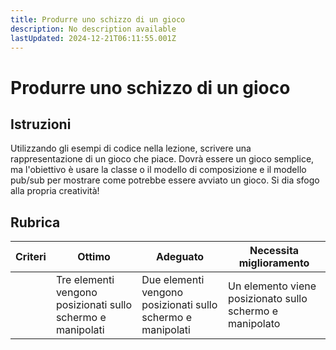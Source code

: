 ```yaml
---
title: Produrre uno schizzo di un gioco
description: No description available
lastUpdated: 2024-12-21T06:11:55.001Z
---
```


# Produrre uno schizzo di un gioco

## Istruzioni

Utilizzando gli esempi di codice nella lezione, scrivere una rappresentazione di un gioco che  piace. Dovrà essere un gioco semplice, ma l'obiettivo è usare la classe o il modello di composizione e il modello pub/sub per mostrare come potrebbe essere avviato un gioco. Si dia sfogo alla propria creatività!

## Rubrica

| Criteri | Ottimo | Adeguato | Necessita miglioramento |
| -------- | ------------------------------------------------------- | ----------------------------------------------------- | --------------------------------------------------- |
|          | Tre elementi vengono posizionati sullo schermo e manipolati | Due elementi vengono posizionati sullo schermo e manipolati | Un elemento viene posizionato sullo schermo e manipolato |
